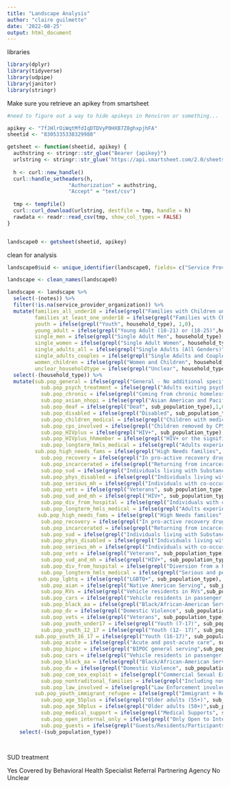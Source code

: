 ```yaml
---
title: "Landscape Analysis"
author: "claire guilmette"
date: '2022-08-25'
output: html_document
---
```


libraries

```r

library(dplyr)
library(tidyverse)
library(udpipe)
library(janitor)
library(stringr)


```


Make sure you retrieve an apikey from smartsheet

```r

#need to figure out a way to hide apikeys in Renviron or something... 

apikey <- "7fJHlrOiWqtMfdIqDTDVyP0HXB7Z8ghxpjhFA"
sheetid <- "8305335338329988"

getsheet <- function(sheetid, apikey) {
  authstring <- stringr::str_glue("Bearer {apikey}")
  urlstring <- stringr::str_glue('https://api.smartsheet.com/2.0/sheets/{sheetid}')
  
  h <- curl::new_handle()
  curl::handle_setheaders(h,
                    "Authorization" = authstring,
                    "Accept" = "text/csv")
  
  tmp <- tempfile()
  curl::curl_download(urlstring, destfile = tmp, handle = h)
  rawdata <- readr::read_csv(tmp, show_col_types = FALSE)
}


landscape0 <- getsheet(sheetid, apikey)

```

clean for analysis

```r

landscape0$uid <- unique_identifier(landscape0, fields= c("Service Provider Organization", "Program Name"), start_from = 100)

landscape <- clean_names(landscape0)

landscape <- landscape %>%
  select(-(notes)) %>%
  filter(!is.na(service_provider_organization)) %>%
  mutate(families_all_under18 = ifelse(grepl("Families with Children under 18", household_type), 1,0),
         families_at_least_one_under18 = ifelse(grepl("Families with Children at least one under 18", household_type), 1,0),
         youth = ifelse(grepl("Youth", household_type), 1,0),
         young_adult = ifelse(grepl("Young Adult (18-21) or (18-25)",household_type),1,0),
         single_men = ifelse(grepl("Single Adult Men", household_type),1,0),
         single_women = ifelse(grepl("Single Adult Women", household_type),1,0),
         single_adults_all = ifelse(grepl("Single Adults (All Genders)", household_type),1,0),
         single_adults_couples = ifelse(grepl("Single Adults and Couples", household_type),1,0),
         women_children = ifelse(grepl("Women and Children", household_type),1,0),
         unclear_householdtype = ifelse(grepl("Unclear", household_type),1,0)) %>%
  select(-(household_type)) %>%
  mutate(sub.pop_general = ifelse(grepl("General - No additional specificity", sub_population_type), 1,0),
           sub.pop_psych_treatment = ifelse(grepl("Adults exiting psychiatric treatment", sub_population_type), 1,0),
           sub.pop_chronic = ifelse(grepl("Coming from chronic homelessness", sub_population_type), 1,0),
           sub.pop_asian_nhopi = ifelse(grepl("Asian American and Pacific islander Serving",sub_population_type),1,0),
           sub.pop_deaf = ifelse(grepl("Deaf", sub_population_type),1,0),
           sub.pop_disabled = ifelse(grepl("Disabled", sub_population_type),1,0),
           sub.pop_children_medical = ifelse(grepl("Children with medical complexity", sub_population_type),1,0),
           sub.pop_cps_involved = ifelse(grepl("Children removed by CPS and about to be removed", sub_population_type),1,0),
           sub.pop_HIVplus = ifelse(grepl("HIV+", sub_population_type),1,0),
           sub.pop_HIVplus_hhmember = ifelse(grepl("HIV+ or the significant other/family of a HIV+ partner", sub_population_type),1,0),
           sub.pop_longterm_hmls_medical = ifelse(grepl("Adults experiencing long-term homelessness and critical medical challenges", sub_population_type), 1,0),
         sub.pop_high_needs_fams = ifelse(grepl("High Needs families", sub_population_type), 1,0),
           sub.pop_recovery = ifelse(grepl("In pro-active recovery drugs, alcohol, or behavioral health challenges", sub_population_type), 1,0),
           sub.pop_incarcerated = ifelse(grepl("Returning from incarceration",sub_population_type),1,0),
           sub.pop_sud = ifelse(grepl("Individuals living with Substance Use Disorder", sub_population_type),1,0),
           sub.pop_phys_disabled = ifelse(grepl("Individuals living with Physical Disabilities", sub_population_type),1,0),
           sub.pop_serious_mh = ifelse(grepl("Individuals with co-occuring SUD and mental illness", sub_population_type),1,0),
           sub.pop_vets = ifelse(grepl("Veterans", sub_population_type),1,0),
           sub.pop_sud_and_mh = ifelse(grepl("HIV+", sub_population_type),1,0),
           sub.pop_div_from_hospital = ifelse(grepl("Individuals with co-occuring SUD and mental illness", sub_population_type),1,0),
           sub.pop_longterm_hmls_medical = ifelse(grepl("Adults experiencing long-term homelessness and critical medical challenges", sub_population_type), 1,0),
          sub.pop_high_needs_fams = ifelse(grepl("High Needs families", sub_population_type), 1,0),
           sub.pop_recovery = ifelse(grepl("In pro-active recovery drugs, alcohol, or behavioral health challenges", sub_population_type), 1,0),
           sub.pop_incarcerated = ifelse(grepl("Returning from incarceration",sub_population_type),1,0),
           sub.pop_sud = ifelse(grepl("Individuals living with Substance Use Disorder", sub_population_type),1,0),
           sub.pop_phys_disabled = ifelse(grepl("Individuals living with Physical Disabilities", sub_population_type),1,0),
           sub.pop_serious_mh = ifelse(grepl("Individuals with co-occuring SUD and mental illness", sub_population_type),1,0),
           sub.pop_vets = ifelse(grepl("Veterans", sub_population_type),1,0),
           sub.pop_sud_and_mh = ifelse(grepl("HIV+", sub_population_type),1,0),
           sub.pop_div_from_hospital = ifelse(grepl("Diversion from a hospital", sub_population_type),1,0),
           sub.pop_longterm_hmls_medical = ifelse(grepl("Serious and persistent mental illness (SPMI) and a substance use disorder (SUD) or chronic physical health condition", sub_population_type), 1,0),
          sub.pop_lgbtq = ifelse(grepl("LGBTQ+", sub_population_type), 1,0),
           sub.pop_aian = ifelse(grepl("Native American Serving", sub_population_type), 1,0),
           sub.pop_RVs = ifelse(grepl("Vehicle residents in RVs",sub_population_type),1,0),
           sub.pop_cars = ifelse(grepl("Vehicle residents in passenger vehicles", sub_population_type),1,0),
           sub.pop_black_aa = ifelse(grepl("Black/African-American Serving", sub_population_type),1,0),
           sub.pop_dv = ifelse(grepl("Domestic Violence", sub_population_type),1,0),
           sub.pop_vets = ifelse(grepl("Veterans", sub_population_type),1,0),
           sub.pop_youth_under17 = ifelse(grepl("Youth (7-17)", sub_population_type),1,0),
           sub.pop_youth_12_17 = ifelse(grepl("Youth (12- 17)", sub_population_type),1,0),
         sub.pop_youth_16_17 = ifelse(grepl("Youth (16-17)", sub_population_type), 1,0),
           sub.pop_acute = ifelse(grepl("Acute and post-acute care", sub_population_type), 1,0),
           sub.pop_bipoc = ifelse(grepl("BIPOC general serving",sub_population_type),1,0),
           sub.pop_cars = ifelse(grepl("Vehicle residents in passenger vehicles", sub_population_type),1,0),
           sub.pop_black_aa = ifelse(grepl("Black/African-American Serving", sub_population_type),1,0),
           sub.pop_dv = ifelse(grepl("Domestic Violence", sub_population_type),1,0),
           sub.pop_com_sex_exploit = ifelse(grepl("Commercial Sexual Exploitation", sub_population_type),1,0),
           sub.pop_nontraditonal_families = ifelse(grepl("Including non-traditional and extended families, and families with teen-aged male", sub_population_type),1,0),
           sub.pop_law_involved = ifelse(grepl("Law Enforcement involved adults", sub_population_type),1,0),
         sub.pop_youth_immigrant_refugee = ifelse(grepl("Immigrant + Refugee", sub_population_type), 1,0),
           sub.pop_age_55plus = ifelse(grepl("Older adults (55+)", sub_population_type), 1,0),
           sub.pop_age_50plus = ifelse(grepl("Older adults (50+)",sub_population_type),1,0),
           sub.pop_medical_support = ifelse(grepl("Medical Supports", sub_population_type),1,0),
           sub.pop_open_internal_only = ifelse(grepl("Only Open to Internal", sub_population_type),1,0),
           sub.pop_guests = ifelse(grepl("Guests/Residents/Participants", sub_population_type),1,0)) %>%
    select(-(sub_population_type))

  

```

SUD treatment

Yes
Covered by Behavioral Health Specialist
Referral
Partnering Agency
No
Unclear

